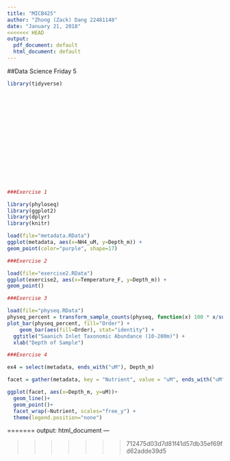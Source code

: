 ```yaml
---
title: "MICB425"
author: "Zhong (Zack) Dang 22481148"
date: "January 21, 2018"
<<<<<<< HEAD
output:
  pdf_document: default
  html_document: default
---
```


##Data Science Friday 5

```r
library(tidyverse)

















###Exercise 1

library(phyloseq)
library(ggplot2)
library(dplyr)
library(knitr)

load(file="metadata.RData")
ggplot(metadata, aes(x=NH4_uM, y=Depth_m)) +
geom_point(color="purple", shape=17)

###Exercise 2

load(file="exercise2.RData")
ggplot(exercise2, aes(x=Temperature_F, y=Depth_m)) +
geom_point()

###Exercise 3

load(file="physeq.RData")
physeq_percent = transform_sample_counts(physeq, function(x) 100 * x/sum(x))
plot_bar(physeq_percent, fill="Order") +
    geom_bar(aes(fill=Order), stat="identity") +
  ggtitle("Saanich Inlet Taxonomic Abundance (10-200m)") +
  xlab("Depth of Sample") 

###Exercise 4

ex4 = select(metadata, ends_with("uM"), Depth_m)

facet = gather(metadata, key = "Nutrient", value = "uM", ends_with("uM"))

ggplot(facet, aes(x=Depth_m, y=uM))+
  geom_line()+
  geom_point()+
  facet_wrap(~Nutrient, scales="free_y") +
  theme(legend.position="none")
```


=======
output: html_document
---

>>>>>>> 712475d03d7d81f41d57db35ef69fd62adde39d5
